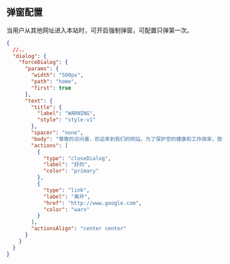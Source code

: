 
<Meta title="全局配置/强制弹窗" id="dialog-config" />

## 弹窗配置

当用户从其他网址进入本站时，可开启强制弹窗，可配置只弹第一次。

```json
{
  //..
  "dialog": {
    "forceDialog": {
      "params": {
        "width": "500px",
        "path": "home",
        "first": true
      },
      "text": {
        "title": {
          "label": "WARNING",
          "style": "style-v1"
        },
        "spacer": "none",
        "body": "尊敬的访问者，欢迎来到我们的网站。为了保护您的健康和工作效率，我们建议您每天只在我们的网站上浏览一个小时。这样可以避免长时间的屏幕时间对您的眼睛和身体造成不必要的负担。同时，也可以让您更加专注地浏览我们的内容，获得更好的体验和收获。感谢您的理解和支持！ ",
        "actions": [
          {
            "type": "closeDialog",
            "label": "好的",
            "color": "primary"
          },
          {
            "type": "link",
            "label": "离开",
            "href": "http://www.google.com",
            "color": "warn"
          }
        ],
        "actionsAlign": "center center"
      }
    }
  }
}
```
